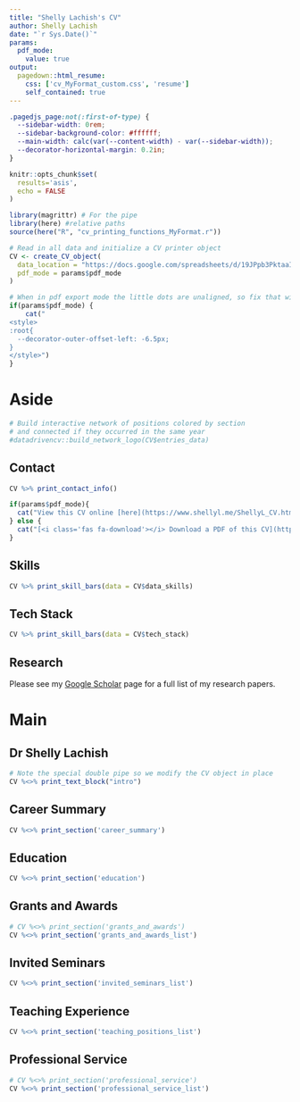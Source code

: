 ```yaml
---
title: "Shelly Lachish's CV"
author: Shelly Lachish
date: "`r Sys.Date()`"
params:
  pdf_mode:
    value: true
output:
  pagedown::html_resume:
    css: ['cv_MyFormat_custom.css', 'resume']
    self_contained: true
---
```


```css
.pagedjs_page:not(:first-of-type) {
  --sidebar-width: 0rem;
  --sidebar-background-color: #ffffff;
  --main-width: calc(var(--content-width) - var(--sidebar-width));
  --decorator-horizontal-margin: 0.2in;
}
```

```r
knitr::opts_chunk$set(
  results='asis', 
  echo = FALSE
)

library(magrittr) # For the pipe
library(here) #relative paths
source(here("R", "cv_printing_functions_MyFormat.r"))

# Read in all data and initialize a CV printer object
CV <- create_CV_object(
  data_location = "https://docs.google.com/spreadsheets/d/19JPpb3PktaaIKQ5-f0bvnld0a72E-fksc0VlZe6vAaw",  
  pdf_mode = params$pdf_mode
)

```


```r
# When in pdf export mode the little dots are unaligned, so fix that with some conditional CSS.
if(params$pdf_mode) {
    cat("
<style>
:root{
  --decorator-outer-offset-left: -6.5px;
}
</style>")
}
```

Aside
================================================================================

```r
# Build interactive network of positions colored by section
# and connected if they occurred in the same year
#datadrivencv::build_network_logo(CV$entries_data)
```


Contact {#contact .specialcontact}
--------------------------------------------------------------------------------

```r
CV %>% print_contact_info()
```


```r
if(params$pdf_mode){
  cat("View this CV online [here](https://www.shellyl.me/ShellyL_CV.html)")
} else {
  cat("[<i class='fas fa-download'></i> Download a PDF of this CV](https://github.com/shellylac/CV_datadrivencv/blob/master/cv_versions/ShellyL_CV.pdf)")
}
```

Skills {#dataskills}
--------------------------------------------------------------------------------

```r
CV %>% print_skill_bars(data = CV$data_skills)
```

Tech Stack {#techstack}
--------------------------------------------------------------------------------

```r
CV %>% print_skill_bars(data = CV$tech_stack)
```

Research
--------------------------------------------------------------------------------
Please see my [Google Scholar](https://scholar.google.co.uk/citations?user=mt4I9G0AAAAJ&hl=en) page for a full list of my research papers.


<!-- Disclaimer {#disclaimer} -->
<!-- -------------------------------------------------------------------------------- -->
<!-- Made in R with [**pagedown**](https://github.com/rstudio/pagedown). -->
<!-- Source code available [here](https://github.com/shellylac/CV_datadrivencv). -->
<!-- <!-- Last updated on `r Sys.Date()`. -->




Main
================================================================================

Dr Shelly Lachish {#title}
--------------------------------------------------------------------------------

```r
# Note the special double pipe so we modify the CV object in place
CV %<>% print_text_block("intro") 
```


Career Summary {data-icon=laptop}
--------------------------------------------------------------------------------

```r
CV %<>% print_section('career_summary')
```

Education {data-icon=graduation-cap data-concise=true}
--------------------------------------------------------------------------------

```r
CV %<>% print_section('education')
```

Grants and Awards  {data-icon=medal}
--------------------------------------------------------------------------------

```r
# CV %<>% print_section('grants_and_awards')
CV %<>% print_section('grants_and_awards_list')

```

Invited Seminars  {data-icon=comments}
--------------------------------------------------------------------------------

```r
CV %<>% print_section('invited_seminars_list')
```

Teaching Experience {data-icon=chalkboard-teacher}
--------------------------------------------------------------------------------

```r
CV %<>% print_section('teaching_positions_list')
```

Professional Service  {data-icon=group}
--------------------------------------------------------------------------------

```r
# CV %<>% print_section('professional_service')
CV %<>% print_section('professional_service_list')
```

<!-- Media  {data-icon=newspaper} -->
<!-- -------------------------------------------------------------------------------- -->

<!-- ```{r press} -->
<!-- CV %<>% print_section('about_me_press') -->
<!-- ``` -->
